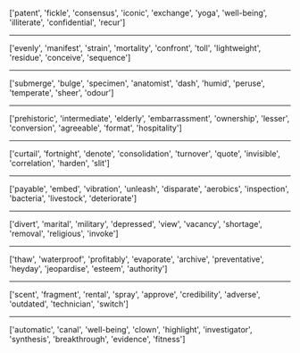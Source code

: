 ['patent', 'fickle', 'consensus', 'iconic', 'exchange', 'yoga', 'well-being', 'illiterate', 'confidential', 'recur']
<hr>
['evenly', 'manifest', 'strain', 'mortality', 'confront', 'toll', 'lightweight', 'residue', 'conceive', 'sequence']
<hr>
['submerge', 'bulge', 'specimen', 'anatomist', 'dash', 'humid', 'peruse', 'temperate', 'sheer', 'odour']
<hr>
['prehistoric', 'intermediate', 'elderly', 'embarrassment', 'ownership', 'lesser', 'conversion', 'agreeable', 'format', 'hospitality']
<hr>
['curtail', 'fortnight', 'denote', 'consolidation', 'turnover', 'quote', 'invisible', 'correlation', 'harden', 'slit']
<hr>
['payable', 'embed', 'vibration', 'unleash', 'disparate', 'aerobics', 'inspection', 'bacteria', 'livestock', 'deteriorate']
<hr>
['divert', 'marital', 'military', 'depressed', 'view', 'vacancy', 'shortage', 'removal', 'religious', 'invoke']
<hr>
['thaw', 'waterproof', 'profitably', 'evaporate', 'archive', 'preventative', 'heyday', 'jeopardise', 'esteem', 'authority']
<hr>
['scent', 'fragment', 'rental', 'spray', 'approve', 'credibility', 'adverse', 'outdated', 'technician', 'switch']
<hr>
['automatic', 'canal', 'well-being', 'clown', 'highlight', 'investigator', 'synthesis', 'breakthrough', 'evidence', 'fitness']